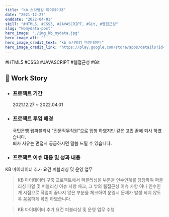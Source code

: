 ```yaml
---
title: "kb 스타뱅킹 마이데이타"
date: "2021-12-27"
enddate: "2022-04-01"
skill: "#HTML5, #CSS3, #JAVASCRIPT, #Git, #웹접근성"
slug: "kbmydata-post"
hero_image: "./img_kb_mydata.jpg"
hero_image_alt: ""
hero_image_credit_text: "kb 스타뱅킹 마이데이터"
hero_image_credit_link: "https://play.google.com/store/apps/details?id=com.kbstar.kbbank"
---
```


<div className="badge-wrap">
  <span className="badge badge-html">#HTML5</span>
  <span className="badge badge-css">#CSS3</span>
  <span className="badge badge-javscript">#JAVASCRIPT</span>
  <span className="badge badge-wa">#웹접근성</span>
  <span className="badge badge-git">#Git</span>
</div>

## 🎤 Work Story

- ### 프로젝트 기간

  2021.12.27 ~ 2022.04.01

- ### 프로젝트 투입 배경

  국민은행 웹퍼블리셔 "전문직무직원"으로 입행 하였지만 깊은 고민 끝에 퇴사 하였습니다. <br/> 퇴사 사유는 면접시 궁금하시면 말씀 드릴 수 있습니다.

- ### 프로젝트 이슈 대응 및 성과 내용

KB 마이데이터 추가 요건 퍼블리싱 및 운영 업무

> KB 마이데이터 구축 프로젝트에서 퍼블리싱을 부분을 인수인계를 담당하여 퍼블리싱 파일 및 퍼블리싱 이슈 사항 체크, 그 밖의 웹접근성 이슈 사항 이나 인수인계 시점으로 작업이 끝나지 않은 부분을 체크하여 운영시 문제가 발생 되지 않도록 꼼꼼하게 확인 하였습니다.

> KB 마이데이터 추가 요건 퍼블리싱 및 운영 업무 수행
